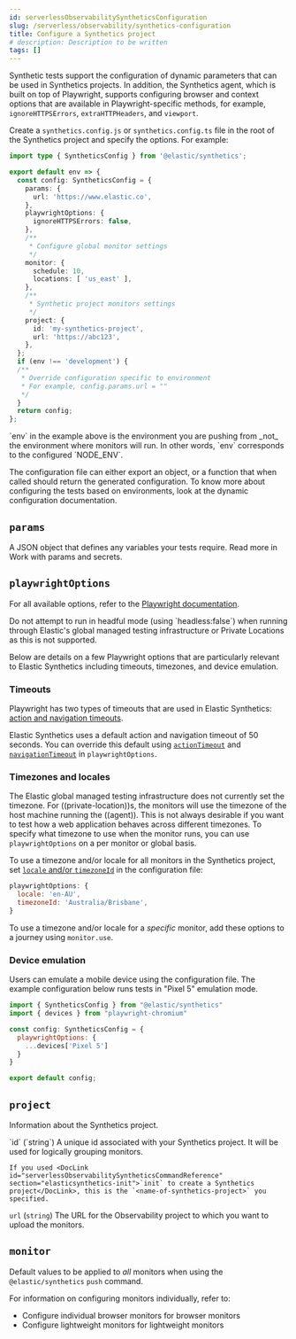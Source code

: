 ```yaml
---
id: serverlessObservabilitySyntheticsConfiguration
slug: /serverless/observability/synthetics-configuration
title: Configure a Synthetics project
# description: Description to be written
tags: []
---
```


<p><DocBadge template="technical preview" /></p>


<div id="synthetics-configuration"></div>

Synthetic tests support the configuration of dynamic parameters that can be
used in Synthetics projects. In addition, the Synthetics agent, which is built on top
of Playwright, supports configuring browser and context options that are available
in Playwright-specific methods, for example, `ignoreHTTPSErrors`, `extraHTTPHeaders`, and `viewport`.

<div id="synthetics-config-file"></div>

Create a `synthetics.config.js` or `synthetics.config.ts` file in the root of the
Synthetics project and specify the options. For example:

```ts
import type { SyntheticsConfig } from '@elastic/synthetics';

export default env => {
  const config: SyntheticsConfig = {
    params: {
      url: 'https://www.elastic.co',
    },
    playwrightOptions: {
      ignoreHTTPSErrors: false,
    },
    /**
     * Configure global monitor settings
     */
    monitor: {
      schedule: 10,
      locations: [ 'us_east' ],
    },
    /**
     * Synthetic project monitors settings
     */
    project: {
      id: 'my-synthetics-project',
      url: 'https://abc123',
    },
  };
  if (env !== 'development') {
  /**
   * Override configuration specific to environment
   * For example, config.params.url = ""
   */
  }
  return config;
};
```

<DocCallOut title="Note">
  `env` in the example above is the environment you are pushing from
  _not_ the environment where monitors will run. In other words, `env`
  corresponds to the configured `NODE_ENV`.
</DocCallOut>

The configuration file can either export an object, or a function that when
called should return the generated configuration. To know more about configuring
the tests based on environments, look at the <DocLink id="serverlessObservabilitySyntheticsParamsSecrets" section="synthetics-project-config-file">dynamic configuration</DocLink> documentation.

<div id="synthetics-configuration-params"></div>

## `params`

A JSON object that defines any variables your tests require.
Read more in <DocLink id="serverlessObservabilitySyntheticsParamsSecrets">Work with params and secrets</DocLink>.

<div id="synthetics-configuration-playwright-options"></div>

## `playwrightOptions`

For all available options, refer to the [Playwright documentation](https://playwright.dev/docs/test-configuration).

<DocCallOut title="Note">
  Do not attempt to run in headful mode (using `headless:false`) when running through Elastic's global managed testing infrastructure or Private Locations as this is not supported.
</DocCallOut>

Below are details on a few Playwright options that are particularly relevant to Elastic Synthetics including timeouts, timezones, and device emulation.

<div id="synthetics-configuration-playwright-options-timeouts"></div>

### Timeouts

Playwright has two types of timeouts that are used in Elastic Synthetics:
[action and navigation timeouts](https://playwright.dev/docs/test-timeouts#action-and-navigation-timeouts).

Elastic Synthetics uses a default action and navigation timeout of 50 seconds.
You can override this default using [`actionTimeout`](https://playwright.dev/docs/api/class-testoptions#test-options-action-timeout) and [`navigationTimeout`](https://playwright.dev/docs/api/class-testoptions#test-options-navigation-timeout)
in `playwrightOptions`.

<div id="synthetics-configuration-playwright-options-timezones"></div>

### Timezones and locales

The Elastic global managed testing infrastructure does not currently set the timezone.
For ((private-location))s, the monitors will use the timezone of the host machine running
the ((agent)). This is not always desirable if you want to test how a web application
behaves across different timezones. To specify what timezone to use when the monitor runs,
you can use `playwrightOptions` on a per monitor or global basis.

To use a timezone and/or locale for all monitors in the Synthetics project, set
[`locale` and/or `timezoneId`](https://playwright.dev/docs/emulation#locale%2D%2Dtimezone)
in the configuration file:

```js
playwrightOptions: {
  locale: 'en-AU',
  timezoneId: 'Australia/Brisbane',
}
```

To use a timezone and/or locale for a _specific_ monitor, add these options to a
journey using <DocLink id="serverlessObservabilitySyntheticsMonitorUse">`monitor.use`</DocLink>.

<div id="synthetics-config-device-emulation"></div>

### Device emulation

Users can emulate a mobile device using the configuration file.
The example configuration below runs tests in "Pixel 5" emulation mode.

```js
import { SyntheticsConfig } from "@elastic/synthetics"
import { devices } from "playwright-chromium"

const config: SyntheticsConfig = {
  playwrightOptions: {
    ...devices['Pixel 5']
  }
}

export default config;
```

<div id="synthetics-configuration-project"></div>

## `project`

Information about the Synthetics project.

<DocDefList>
  <DocDefTerm>`id` (`string`)</DocDefTerm>
  <DocDefDescription>
    A unique id associated with your Synthetics project.
    It will be used for logically grouping monitors.

    If you used <DocLink id="serverlessObservabilitySyntheticsCommandReference" section="elasticsynthetics-init">`init` to create a Synthetics project</DocLink>, this is the `<name-of-synthetics-project>` you specified.
  </DocDefDescription>

  <DocDefTerm>`url` (`string`)</DocDefTerm>
  <DocDefDescription>
    The URL for the Observability project to which you want to upload the monitors.
  </DocDefDescription>
</DocDefList>

<div id="synthetics-configuration-monitor"></div>

## `monitor`

Default values to be applied to _all_ monitors when using the <DocLink id="serverlessObservabilitySyntheticsCommandReference" section="elasticsynthetics-push">`@elastic/synthetics` `push` command</DocLink>.

<Snippet1 />

For information on configuring monitors individually, refer to:

* <DocLink id="serverlessObservabilitySyntheticsMonitorUse">Configure individual browser monitors</DocLink> for browser monitors
* <DocLink id="serverlessObservabilitySyntheticsLightweight">Configure lightweight monitors</DocLink> for lightweight monitors

